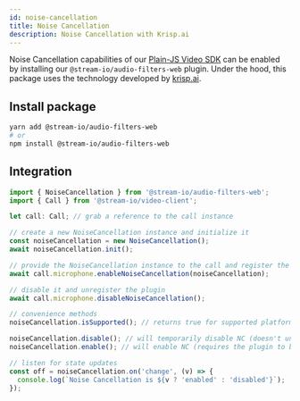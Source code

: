 ```yaml
---
id: noise-cancellation
title: Noise Cancellation
description: Noise Cancellation with Krisp.ai
---
```


Noise Cancellation capabilities of our [Plain-JS Video SDK](https://getstream.io/video/sdk/javascript/) can be enabled by
installing our `@stream-io/audio-filters-web` plugin. Under the hood, this package uses the technology developed
by [krisp.ai](https://krisp.ai/).

## Install package

```bash
yarn add @stream-io/audio-filters-web
# or
npm install @stream-io/audio-filters-web
```

## Integration

```typescript
import { NoiseCancellation } from '@stream-io/audio-filters-web';
import { Call } from '@stream-io/video-client';

let call: Call; // grab a reference to the call instance

// create a new NoiseCancellation instance and initialize it
const noiseCancellation = new NoiseCancellation();
await noiseCancellation.init();

// provide the NoiseCancellation instance to the call and register the plugin
await call.microphone.enableNoiseCancellation(noiseCancellation);

// disable it and unregister the plugin
await call.microphone.disableNoiseCancellation();

// convenience methods
noiseCancellation.isSupported(); // returns true for supported platforms

noiseCancellation.disable(); // will temporarily disable NC (doesn't unregister the plugin)
noiseCancellation.enable(); // will enable NC (requires the plugin to be registered first)

// listen for state updates
const off = noiseCancellation.on('change', (v) => {
  console.log(`Noise Cancellation is ${v ? 'enabled' : 'disabled'}`);
});
```
